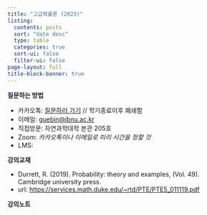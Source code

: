 ```yaml
---
title: "고급확률론 (2023)"
listing:
  contents: posts
  sort: "date desc"
  type: table
  categories: true
  sort-ui: false
  filter-ui: false
page-layout: full
title-block-banner: true
---
```


**질문하는 방법**

- 카카오톡: [질문하러 가기](http://pf.kakao.com/_IhJDxj/chat) // 학기종료이후 폐쇄함
- 이메일: <guebin@jbnu.ac.kr>
- 직접방문: 자연과학대학 본관 205호 
- Zoom: *카카오톡이나 이메일로 미리 시간을 정할 것*
- LMS: 

**강의교재**

- Durrett, R. (2019). Probability: theory and examples,  (Vol. 49). Cambridge university press.
- url: <https://services.math.duke.edu/~rtd/PTE/PTE5_011119.pdf>

**강의노트** 